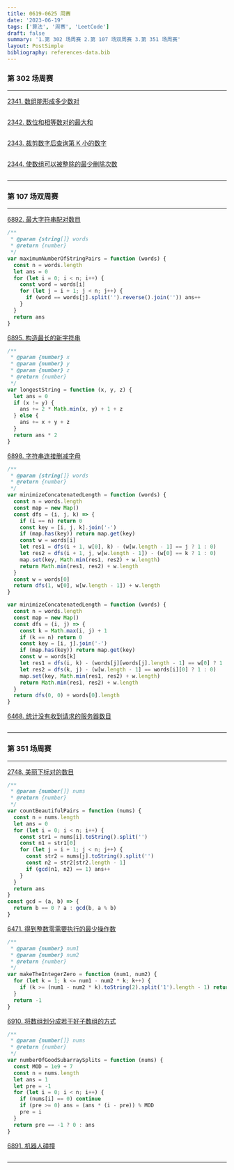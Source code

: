 ```yaml
---
title: 0619-0625 周赛
date: '2023-06-19'
tags: ['算法', '周赛', 'LeetCode']
draft: false
summary: '1.第 302 场周赛 2.第 107 场双周赛 3.第 351 场周赛'
layout: PostSimple
bibliography: references-data.bib
---
```


### 第 302 场周赛

---

[2341. 数组能形成多少数对](https://leetcode.cn/problems/maximum-number-of-pairs-in-array/)

```js

```

[2342. 数位和相等数对的最大和](https://leetcode.cn/problems/max-sum-of-a-pair-with-equal-sum-of-digits/)

```js

```

[2343. 裁剪数字后查询第 K 小的数字](https://leetcode.cn/problems/query-kth-smallest-trimmed-number/)

```js

```

[2344. 使数组可以被整除的最少删除次数](https://leetcode.cn/problems/minimum-deletions-to-make-array-divisible/)

```js

```

---

### 第 107 场双周赛

---

[6892. 最大字符串配对数目](https://leetcode.cn/problems/find-maximum-number-of-string-pairs/)

```js
/**
 * @param {string[]} words
 * @return {number}
 */
var maximumNumberOfStringPairs = function (words) {
  const n = words.length
  let ans = 0
  for (let i = 0; i < n; i++) {
    const word = words[i]
    for (let j = i + 1; j < n; j++) {
      if (word == words[j].split('').reverse().join('')) ans++
    }
  }
  return ans
}
```

[6895. 构造最长的新字符串](https://leetcode.cn/problems/construct-the-longest-new-string/)

```js
/**
 * @param {number} x
 * @param {number} y
 * @param {number} z
 * @return {number}
 */
var longestString = function (x, y, z) {
  let ans = 0
  if (x != y) {
    ans += 2 * Math.min(x, y) + 1 + z
  } else {
    ans += x + y + z
  }
  return ans * 2
}
```

[6898. 字符串连接删减字母](https://leetcode.cn/problems/decremental-string-concatenation/)

```js
/**
 * @param {string[]} words
 * @return {number}
 */
var minimizeConcatenatedLength = function (words) {
  const n = words.length
  const map = new Map()
  const dfs = (i, j, k) => {
    if (i == n) return 0
    const key = [i, j, k].join('-')
    if (map.has(key)) return map.get(key)
    const w = words[i]
    let res1 = dfs(i + 1, w[0], k) - (w[w.length - 1] == j ? 1 : 0)
    let res2 = dfs(i + 1, j, w[w.length - 1]) - (w[0] == k ? 1 : 0)
    map.set(key, Math.min(res1, res2) + w.length)
    return Math.min(res1, res2) + w.length
  }
  const w = words[0]
  return dfs(1, w[0], w[w.length - 1]) + w.length
}

var minimizeConcatenatedLength = function (words) {
  const n = words.length
  const map = new Map()
  const dfs = (i, j) => {
    const k = Math.max(i, j) + 1
    if (k == n) return 0
    const key = [i, j].join('-')
    if (map.has(key)) return map.get(key)
    const w = words[k]
    let res1 = dfs(i, k) - (words[j][words[j].length - 1] == w[0] ? 1 : 0)
    let res2 = dfs(k, j) - (w[w.length - 1] == words[i][0] ? 1 : 0)
    map.set(key, Math.min(res1, res2) + w.length)
    return Math.min(res1, res2) + w.length
  }
  return dfs(0, 0) + words[0].length
}
```

[6468. 统计没有收到请求的服务器数目](https://leetcode.cn/problems/count-zero-request-servers/)

```js

```

---

### 第 351 场周赛

---

[2748. 美丽下标对的数目](https://leetcode.cn/problems/number-of-beautiful-pairs/)

```js
/**
 * @param {number[]} nums
 * @return {number}
 */
var countBeautifulPairs = function (nums) {
  const n = nums.length
  let ans = 0
  for (let i = 0; i < n; i++) {
    const str1 = nums[i].toString().split('')
    const n1 = str1[0]
    for (let j = i + 1; j < n; j++) {
      const str2 = nums[j].toString().split('')
      const n2 = str2[str2.length - 1]
      if (gcd(n1, n2) == 1) ans++
    }
  }
  return ans
}
const gcd = (a, b) => {
  return b == 0 ? a : gcd(b, a % b)
}
```

[6471. 得到整数零需要执行的最少操作数](https://leetcode.cn/problems/minimum-operations-to-make-the-integer-zero/)

```js
/**
 * @param {number} num1
 * @param {number} num2
 * @return {number}
 */
var makeTheIntegerZero = function (num1, num2) {
  for (let k = 1; k <= num1 - num2 * k; k++) {
    if (k >= (num1 - num2 * k).toString(2).split('1').length - 1) return k
  }
  return -1
}
```

[6910. 将数组划分成若干好子数组的方式](https://leetcode.cn/problems/ways-to-split-array-into-good-subarrays/)

```js
/**
 * @param {number[]} nums
 * @return {number}
 */
var numberOfGoodSubarraySplits = function (nums) {
  const MOD = 1e9 + 7
  const n = nums.length
  let ans = 1
  let pre = -1
  for (let i = 0; i < n; i++) {
    if (nums[i] == 0) continue
    if (pre >= 0) ans = (ans * (i - pre)) % MOD
    pre = i
  }
  return pre == -1 ? 0 : ans
}
```

[6891. 机器人碰撞](https://leetcode.cn/problems/robot-collisions/)

```js

```

---
